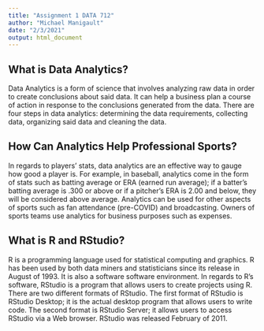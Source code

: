 ---
title: "Assignment 1 DATA 712"
author: "Michael Manigault"
date: "2/3/2021"
output: html_document
---



## What is Data Analytics?
Data Analytics is a form of science that involves analyzing raw data in order to create conclusions about said data. It can help a business plan a course of action in response to the conclusions generated from the data. There are four steps in data analytics: determining the data requirements, collecting data, organizing said data and cleaning the data.


## How Can Analytics Help Professional Sports?
In regards to players' stats, data analytics are an effective way to gauge how good a player is. For example, in baseball, analytics come in the form of stats such as batting average or ERA (earned run average); if a batter's batting average is .300 or above or if a pitcher's ERA is 2.00 and below, they will be considered above average. Analytics can be used for other aspects of sports such as fan attendance (pre-COVID) and broadcasting. Owners of sports teams use analytics for business purposes such as expenses.




## What is R and RStudio?
R is a programming language used for statistical computing and graphics. R has been used by both data miners and statisticians since its release in August of 1993. It is also a software software environment. In regards to R's software, RStudio is a program that allows users to create projects using R. There are two different formats of RStudio. The first format of RStudio is RStudio Desktop; it is the actual desktop program that allows users to write code. The second format is RStudio Server; it allows users to access RStudio via a Web browser. RStudio was released February of 2011.